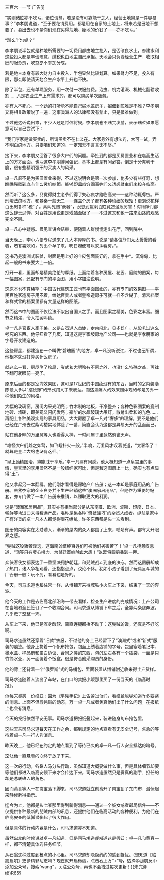 

三百六十一节 广告册

“实则诸位亦不吃亏，诸位请想，若是没有可靠能干之人，经营土地岂是一件容易事？”李孝朋说道，“至于要花销费用。都是用在自家的土地上，将来若是田地不想要了，卖出去也不是你们现在买得荒地、瘦地的价钱了――亦不吃亏。”

“那么半包呢？”

李孝朋说半包就是种地所需要的一切费用都由地主投入，是否改良水土，修建水利这些投入都是丰俭随意，缴税也由地主自己承担。天地会只负责经营生产，收取相应的服务费，收益亦不参加分成。

若是地主本身有较大财力自主投入，半包显然比较划算。如果财力不足，投入有限，那么即使请天地会生产水平上升也不快。

除了半包，还有单项服务，用一次付一次服务费。治虫、机力灌溉、机械化翻耕收割……凡是农业生产上有需求的，都可以购买单次服务。

亦有人不死心，一个劲的打听能不能自己买地盖房子，招佃到底难是不难？李孝朋又将相关政策说了一遍：这事澳洲人的法律都没有禁止，只是很难做到。

不过他这话说出来，不少人还是将信将疑。李孝朋也不赌咒发誓，表示诸位如果愿意可以自己尝试下：

“我们李家是做买卖的，所谓买卖不在仁义在。大家另外有想法的，大可一试，弄不明白的地方。只要咱们知道的，一定知无不言言无不尽。”

接下来，李孝朋又回答了很多大户们的问题。牵扯到的都是买房置业和在临高生活上的方方面面。也亏这李孝朋博闻强记，基本上都是有问必答，倒是十分爽利干脆，很有些精明强干的买卖人的风采。

卓一凡原不是为买田置业来得，不过这说明会是第一次参加，他多少有些好奇，想瞧瞧髡贼到底有什么灵机妙策。能够即蛊惑穷困百姓们又诱惑财主们来投奔临高。

然而听了这么多，只觉得财主老爷们得了失心疯才跑临高来――这种动辄得咎。严刑峻法的地方，和暴秦一般无二――连盖个房子都有各种琐细的规矩！更别说花样百出的各种“税”了。素闻髡贼“豪奢”，没想到盘剥百姓竟然这般厉害！对缙绅们都这么肆无忌惮，对百姓是用说更是残酷至极了――不过这又和他一路来沿路的观感完全不同。

卓一凡心中疑惑。眼见宣讲会结束，便随着人群慢慢走出花厅，回到院中。

当天晚上，李小六便专程送来了几大本厚厚的书。说是“请各位爷们太太慢慢的看着，若有喜欢的，列出个单子来，明日起便可以安排看房。”。

这书乃是澳洲式装帧，封面是用上好的羊皮包面装订的，拿在手中*。沉甸甸，比起一般的书来要大上一倍。

打开一看，里面却是精美绝伦的厚纸。上面绘着各种房屋、花园、庭院的图案，每一幅图案，还配有专门的平面图，用小字加注说明。

这原本也不算稀罕：中国古代建筑工匠也有平面图纸的，亦有专门的效果图――平民百姓家造房子用不着，给达官贵人或者皇帝造房子可就一样不含糊了。清宫档案和样式雷的档案里都有大量这样的图纸。

然而这书中的图画不仅绘法不似出自国人之手。而且图案之精美，色彩之丰富。细节之精湛，令人拍案叫绝。

卓一凡是官宦人家子弟，又是白石道人首徒，走南闯北，见多识广，从没见过这么考究的东西。他仔细看了几页，知道这是李家坡房地产公司――也就是李孝朋家的字号开发建造的。

这些房屋，都建造在一个叫做“碧瑰园”的地方，卓一凡没听说过，不过也无所谓，他根本就没打算买什么房子。

就这么一看，房屋除了格局、形式和大明略有不同之外，也没什么特殊之处，再往下翻可就眼前一亮了。

原来后面的都是室内效果图，这可是17世纪的中国绝没有的东西，当时的室内装潢陈设大多以“摆设账”的形式用文字来表达。而这澳洲人的效果图体现的却是另外一种他们陌生的风格。

大幅的玻璃窗，房间内采光明亮；竹木制的地板，干净整齐；各种色彩图案的瓷制地砖、墙砖，即美观又闪闪发亮；豪华的水晶玻璃大吊灯，散射出柔和的光色……再配上各种美观实用的家具用品，大大颠覆了卓一凡对“奢侈”的理解。要不是他们已经在广州去过紫明楼实地体验了一番，简直会认为这都是异想天开的乱画而已。

站在他身畔的万里风等人也看得入神，一时间屋子里竟然鸦雀无声。

“难怪大户们趋之如骛，如飞蛾扑火一般。”半响，万里风才叹着说道，“太奢华了！就算是皇上大约也没有这样。”

“皇上励精图治，岂能耽于享乐。”卓一凡深有同感。他大概知道一点皇宫里的事情，皇宫里的享用固然不是一般缙绅家可比，但是和这图册上一比，确实也有点显得“土”。

他又拿起另一本翻看。他们刚才看得是房地产广告册；这一本却是家庭用品的广告册。虽然李家的企业自身并不生产经销这些“澳洲家居用品”，但是作为重要的配套，亦专门做了一本广告册来推销，以赚取更大的利润。

说是“澳洲家居用品”，其实亦有相当部分是从东南亚、欧洲、波斯、印度、日本、朝鲜等地进口来得精选产品。堪称是集各种“奇技淫巧”的杂货大成者。纵然是家中广有洋货的卓一凡本人都觉得眼花缭乱，许多东西都是头一次看到。

图册的内容实在太过诱人，渐渐的屋内的众人都围了上来，啧啧有声。都有大开眼界之感。

“髡贼这般骄奢淫逸，这海南的缙绅百姓们可被他们祸害苦了！”卓一凡掩卷叹息道，“我等只有尽心竭力，为朝廷百姓除此大患！”说罢将图册丢到一旁。

众侠客侠女都表达了一番坚决拥护朝廷，和髡贼战斗到底的决心。然而这图册却成了热门，诸人争相观看，还指指点点，议论不休。犹如小孩子看到了玩具反斗城的广告册一般：玩不到，看看也是好的。

今天，司马求道也和往常一样，从博铺开来得城铁小火车上下来，结束了一天的奔波。

他今天的工作是去临高北部沿海一带去看样，检查生产进度的完成情况：土产公司在当地和渔民签订了一个收购合同。司马求道从博铺下车之后，全靠两条腿奔波，几乎走了整整一天。

从车上下来，他已是浑身酸软，简直连腿都抬不动了：这髡贼的饭，还真是不好吃啊。

司马求道虽然还穿着“旧款”衣服，不过他的身上已经留下了“澳洲式”或者“新式”服装的痕迹。他身上挎着一个帆布挎包，包面上绣着店铺的字号，包里塞着笔记本、墨水盒、样品册和空白协议、合同之类的东西，包的左右各有一个插袋，一面是只竹筒水壶，另一面装着个饭盒，很是符合他采购员的身份。

他的背上还背着一个“俄罗斯”式的马桶包，里面装着从博铺附近收来得土产货样。

司马求道随着人流出了车站，在门口的卖报小贩那里买了一份当天的《临高时报》。

他每天都买一份报纸：因为《平髡手记》上告诉过他们，看报纸能够知道许多要紧的消息。上面不但有髡贼的动态，万一卓一凡或者黄真他们出了什么问题，在报纸上也会有消息。

今天的报纸依然平安无事。司马求道把报纸叠起来，装进随身的布挎包里。

这些天来司马求道每天在工作之余，都到规定的地点查看有无安全记号，焦急的等待着卓一凡一行人的消息。

昨天晚上，他已经在约定的地点看到了等待已久的卓一凡一行人安全抵达的暗号。

这让他一直悬着的心终于放了下来。

这一次的行动，各路人马分头行动，虽然知道大概要做什么事，但是具体细节却要等他们都进入临高安顿下来才会传达下来。司马求道虽然只是黄真的副手，担任的却是总联络人的角色。

因而黄真等人一在南宝落下脚来，司马求道就立刻离开了南宝到了东门市，潜伏起来静候新得指示。

迄今为止，他都是从七爷那里得到新得消息――通过一个妓女或者邮局信件――不仅提供各种最新的髡贼内部的讯息，还提供他们在临高活动的各种便利，为他们在临高安全的落脚潜伏起了很大作用。

但是具体的行动内容是什么，司马求道亦不知道。

虽然出发的时候说过卓一凡知道，但是司马求道却知道这是假话：卓一凡和黄真一样，都不清楚具体的任务细节。

从石翁这种过度到极点的小心里。司马求道却隐隐约约的感到担忧。(想知道《临高启明》更多精彩动态吗？现在就开启微信，点击右上方“+”号，选择添加朋友中添加公众号，搜索“wang”，关注公众号，再也不会错过每次更新！)(未完待续)R655

